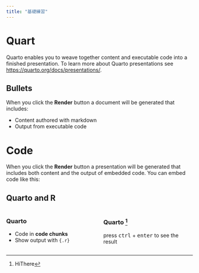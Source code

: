 ```yaml
---
title: "基礎練習"
---
```


# Quart

Quarto enables you to weave together content and executable code into a finished presentation. To learn more about Quarto presentations see <https://quarto.org/docs/presentations/>.

## Bullets

When you click the **Render** button a document will be generated that includes:

- Content authored with markdown
- Output from executable code

# Code

When you click the **Render** button a presentation will be generated that includes both content and the output of embedded code. You can embed code like this:

## Quarto and R

:::: {.columns}

::: {.column width='50%'}

### Quarto

- Code in **code chunks**
- Show output with `{.r}`

:::

::: {.column width='50%'}

### Quarto ^[HiThere]

press <kbd>ctrl</kbd> + <kbd>enter</kbd> to see the result

:::

::::
